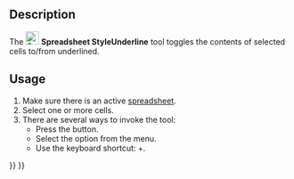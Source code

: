 <languages/>
<translate>

<!--T:6-->
{{Docnav
|[[Spreadsheet_StyleItalic|Style Italic]]
|[[Spreadsheet_SetAlias|Set Alias]]
|[[Spreadsheet_Workbench|Spreadsheet]]
|IconL=Spreadsheet_StyleItalic.svg
|IconR=Spreadsheet_SetAlias.svg
|IconC=Workbench_Spreadsheet.svg
}}

<!--T:1-->
{{GuiCommand
|Name=Spreadsheet StyleUnderline
|MenuLocation=Spreadsheet → Styles → Underline Text
|Workbenches=[[Spreadsheet_Workbench|Spreadsheet]]
|Shortcut={{KEY|Ctrl}}+{{KEY|U}}
|Version=0.17
}}

==Description== <!--T:2-->

<!--T:3-->
The [[File:Spreadsheet_StyleUnderline.svg|24px]] '''Spreadsheet StyleUnderline''' tool toggles the contents of selected cells to/from underlined.

==Usage== <!--T:4-->

<!--T:5-->
# Make sure there is an active [[Spreadsheet_CreateSheet|spreadsheet]].
# Select one or more cells.
# There are several ways to invoke the tool:
#* Press the {{Button|[[File:Spreadsheet_StyleUnderline.svg|16px]] [[Spreadsheet_StyleUnderline|Underline Text]]}} button.
#* Select the {{MenuCommand|Spreadsheet → Styles → [[File:Spreadsheet_StyleUnderline.svg|16px]] Underline Text}} option from the menu.
#* Use the keyboard shortcut: {{KEY|Ctrl}}+{{KEY|U}}. {{Version|1.1}}


<!--T:7-->
{{Docnav
|[[Spreadsheet_StyleItalic|Style Italic]]
|[[Spreadsheet_SetAlias|Set Alias]]
|[[Spreadsheet_Workbench|Spreadsheet]]
|IconL=Spreadsheet_StyleItalic.svg
|IconR=Spreadsheet_SetAlias.svg
|IconC=Workbench_Spreadsheet.svg
}}

</translate>
{{Spreadsheet_Tools_navi{{#translation:}}}}
{{Userdocnavi{{#translation:}}}}